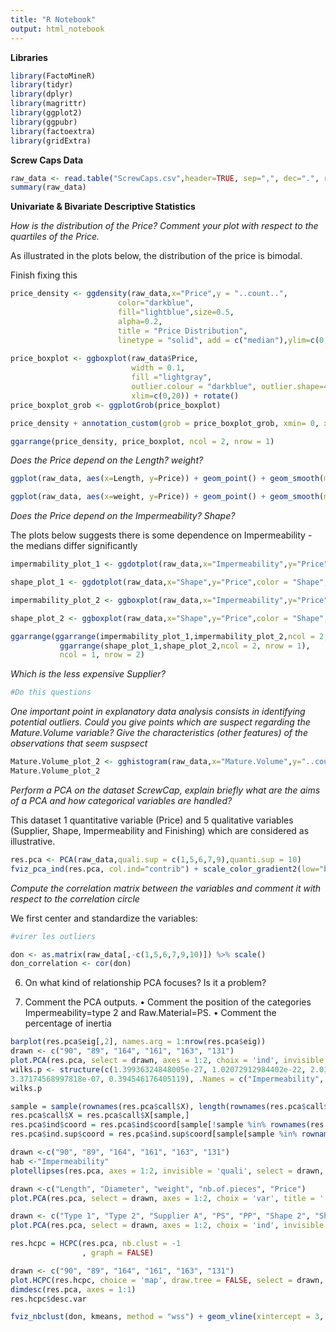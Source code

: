 ```yaml
---
title: "R Notebook"
output: html_notebook
---
```


**Libraries**

```r
library(FactoMineR)
library(tidyr)
library(dplyr)
library(magrittr)
library(ggplot2)
library(ggpubr)
library(factoextra)
library(gridExtra)
```



**Screw Caps Data**
```r
raw_data <- read.table("ScrewCaps.csv",header=TRUE, sep=",", dec=".", row.names=1)
summary(raw_data)
```



**Univariate & Bivariate Descriptive Statistics**

*How is the distribution of the Price? Comment your plot with respect to the quartiles of the Price.*

As illustrated in the plots below, the distribution of the price is bimodal.

Finish fixing this 

```r

price_density <- ggdensity(raw_data,x="Price",y = "..count..",
                        color="darkblue",
                        fill="lightblue",size=0.5, 
                        alpha=0.2, 
                        title = "Price Distribution", 
                        linetype = "solid", add = c("median"),ylim=c(0,20),xlim=c(0,50)) +scale_x_continuous(limits=c(0,50))
  
price_boxplot <- ggboxplot(raw_data$Price, 
                           width = 0.1, 
                           fill ="lightgray", 
                           outlier.colour = "darkblue", outlier.shape=4.2, ylim=c(0,50),
                           xlim=c(0,20)) + rotate() 
price_boxplot_grob <- ggplotGrob(price_boxplot) 

price_density + annotation_custom(grob = price_boxplot_grob, xmin= 0, xmax = 50, ymin= -4.5 , ymax=6)

ggarrange(price_density, price_boxplot, ncol = 2, nrow = 1)

```




*Does the Price depend on the Length? weight?*

```r

ggplot(raw_data, aes(x=Length, y=Price)) + geom_point() + geom_smooth(method=lm, color="darkblue")+ theme_minimal()

ggplot(raw_data, aes(x=weight, y=Price)) + geom_point() + geom_smooth(method=lm,color="red")+theme_minimal()

```

*Does the Price depend on the Impermeability? Shape?*

The plots below suggests there is some dependence on Impermeability - the medians differ significantly 


```r
impermability_plot_1 <- ggdotplot(raw_data,x="Impermeability",y="Price",color = "Impermeability", palette = "jco",binwidth = 1,legend="none")

shape_plot_1 <- ggdotplot(raw_data,x="Shape",y="Price",color = "Shape", palette = "npg",binwidth = 1,legend="none")

impermability_plot_2 <- ggboxplot(raw_data,x="Impermeability",y="Price",color = "Impermeability", palette = "jco",legend="none")

shape_plot_2 <- ggboxplot(raw_data,x="Shape",y="Price",color = "Shape", palette = "npg", legend = "none")

ggarrange(ggarrange(impermability_plot_1,impermability_plot_2,ncol = 2, nrow = 1),
           ggarrange(shape_plot_1,shape_plot_2,ncol = 2, nrow = 1),
           ncol = 1, nrow = 2)

```

*Which is the less expensive Supplier?*

```r
#Do this questions
```


*One important point in explanatory data analysis consists in identifying potential outliers. Could you give points which are suspect regarding the Mature.Volume variable? Give the characteristics (other features) of the observations that seem suspsect* 
```r

Mature.Volume_plot_2 <- gghistogram(raw_data,x="Mature.Volume",y="..count..")
Mature.Volume_plot_2
```


*Perform a PCA on the dataset ScrewCap, explain briefly what are the aims of a PCA and how categorical variables are handled?*

This dataset 1 quantitative variable (Price) and 5 qualitative variables (Supplier, Shape, Impermeability and Finishing) which are considered as illustrative.

```r
res.pca <- PCA(raw_data,quali.sup = c(1,5,6,7,9),quanti.sup = 10)
fviz_pca_ind(res.pca, col.ind="contrib") + scale_color_gradient2(low="blue", mid="white", high="red", midpoint=4) + theme_minimal()

```

*Compute the correlation matrix between the variables and comment it with respect to the correlation circle*

We first center and standardize the variables:

```r
#virer les outliers

don <- as.matrix(raw_data[,-c(1,5,6,7,9,10)]) %>% scale()
don_correlation <- cor(don)
```


6) On what kind of relationship PCA focuses? Is it a problem?

7) Comment the PCA outputs.
• Comment the position of the categories Impermeability=type 2 and Raw.Material=PS.
• Comment the percentage of inertia
```r
barplot(res.pca$eig[,2], names.arg = 1:nrow(res.pca$eig))
drawn <- c("90", "89", "164", "161", "163", "131")
plot.PCA(res.pca, select = drawn, axes = 1:2, choix = 'ind', invisible = 'quali', title = '')
wilks.p <- structure(c(1.39936324848005e-27, 1.02072912984402e-22, 2.01088132732067e-11, 
3.37174568997818e-07, 0.394546176405119), .Names = c("Impermeability", "Raw.Material", "Shape", "Supplier", "Finishing"))
wilks.p

sample = sample(rownames(res.pca$call$X), length(rownames(res.pca$call$X)))
res.pca$call$X = res.pca$call$X[sample,]
res.pca$ind$coord = res.pca$ind$coord[sample[!sample %in% rownames(res.pca$ind.sup$coord)],]
res.pca$ind.sup$coord = res.pca$ind.sup$coord[sample[sample %in% rownames(res.pca$ind.sup$coord)],]

drawn <-c("90", "89", "164", "161", "163", "131")
hab <-"Impermeability"
plotellipses(res.pca, axes = 1:2, invisible = 'quali', select = drawn, keepvar = hab, title = '')

drawn <-c("Length", "Diameter", "weight", "nb.of.pieces", "Price")
plot.PCA(res.pca, select = drawn, axes = 1:2, choix = 'var', title = '')

drawn <- c("Type 1", "Type 2", "Supplier A", "PS", "PP", "Shape 2", "Shape 3", "Shape 1", "Lacquering", "Supplier B", "Supplier C","Hot Printing")
plot.PCA(res.pca, select = drawn, axes = 1:2, choix = 'ind', invisible = c('ind', 'ind.sup'), title = '')

res.hcpc = HCPC(res.pca, nb.clust = -1
                , graph = FALSE)

drawn <- c("90", "89", "164", "161", "163", "131")
plot.HCPC(res.hcpc, choice = 'map', draw.tree = FALSE, select = drawn, title = '')
dimdesc(res.pca, axes = 1:1)
res.hcpc$desc.var

```

```r

fviz_nbclust(don, kmeans, method = "wss") + geom_vline(xintercept = 3, linetype = 2)

```

